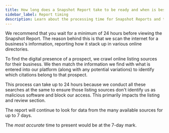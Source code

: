 ```yaml
---
title: How long does a Snapshot Report take to be ready and when is best to present it?
sidebar_label: Report timing
description: Learn about the processing time for Snapshot Reports and the best time to present them to clients.
---
```


We recommend that you wait for a minimum of 24 hours before viewing the Snapshot Report. The reason behind this is that we scan the internet for a business's information, reporting how it stack up in various online directories.

To find the digital presence of a prospect, we crawl online listing sources for their business. We then match the information we find with what is entered into our platform (along with any potential variations) to identify which citations belong to that prospect.

This process can take up to 24 hours because we conduct all these searches at the same to ensure those listing sources don't identify us as malicious software and block our access. This primarily impacts the listing and review section.

The report will continue to look for data from the many available sources for up to 7 days.

The *most accurate* time to present would be at the 7-day mark.